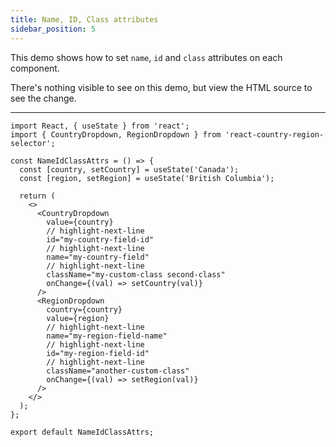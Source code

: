 ```yaml
---
title: Name, ID, Class attributes
sidebar_position: 5
---
```



This demo shows how to set `name`, `id` and `class` attributes on each component.

There's nothing visible to see on this demo, but view the HTML source to see the change.

<NameIdClassAttrs />

---

```tsx
import React, { useState } from 'react';
import { CountryDropdown, RegionDropdown } from 'react-country-region-selector';

const NameIdClassAttrs = () => {
  const [country, setCountry] = useState('Canada');
  const [region, setRegion] = useState('British Columbia');

  return (
    <>
      <CountryDropdown
        value={country}
        // highlight-next-line
        id="my-country-field-id"
        // highlight-next-line
        name="my-country-field"
        // highlight-next-line
        className="my-custom-class second-class"
        onChange={(val) => setCountry(val)}
      />
      <RegionDropdown
        country={country}
        value={region}
        // highlight-next-line
        name="my-region-field-name"
        // highlight-next-line
        id="my-region-field-id"
        // highlight-next-line
        className="another-custom-class"
        onChange={(val) => setRegion(val)}
      />
    </>
  );
};

export default NameIdClassAttrs;
```
